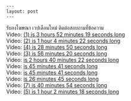     --- 
    layout: post 
    --- 
    

&#3619;&#3633;&#3610;&#3621;&#3591;&#3650;&#3590;&#3625;&#3603;&#3634; &#3648;&#3623;&#3611;&#3648;&#3604;&#3639;&#3629;&#3609;&#3651;&#3627;&#3617;&#3656; &#3605;&#3636;&#3604;&#3605;&#3656;&#3629;&#3626;&#3629;&#3610;&#3606;&#3634;&#3617;&#3607;&#3637;&#3656;&#3586;&#3657;&#3629;&#3588;&#3623;&#3634;&#3617;<br>Video: <a href="https://vk.com/video-184647416_456240064?list=f5cecc0ecc0c3e5bf8">(1) is 3 hours 52 minutes 19 seconds long </a><br>Video: <a href="https://vk.com/video-184647416_456240065?list=20b01ac72a908ba3ec">(2) is 1 hour 4 minutes 22 seconds long </a><br>Video: <a href="https://vk.com/video-184647416_456240067?list=1daf3029f32ffea740">(4) is 28 minutes 50 seconds long </a><br>Video: <a href="https://vk.com/video-184647416_456240066?list=174dde4c3b3cb2a776">(3) is 56 minutes 20 seconds long </a><br>Video: <a href="https://vk.com/video-184647416_456240063?list=212ecfa0889f85e085">is 2 hours 40 minutes 22 seconds long </a><br>Video: <a href="https://vk.com/video-184647416_456240061?list=4e24d3445252f21337">is 45 minutes 41 seconds long </a><br>Video: <a href="https://vk.com/video-184647416_456240060?list=1cd0bfb1230319d136">is 45 minutes 41 seconds long </a><br>Video: <a href="https://vk.com/video-184647416_456240062?list=65deccfc7c6fe9af58">is 26 minutes 45 seconds long </a><br>Video: <a href="https://vk.com/video-184647416_456240059?list=3e520d3ab364e6e1a2">(7) is 40 minutes 54 seconds long </a><br>Video: <a href="https://vk.com/video-184647416_456240057?list=1dc6a7771c70fc0771">(5) is 1 hour 2 minutes 18 seconds long </a>
